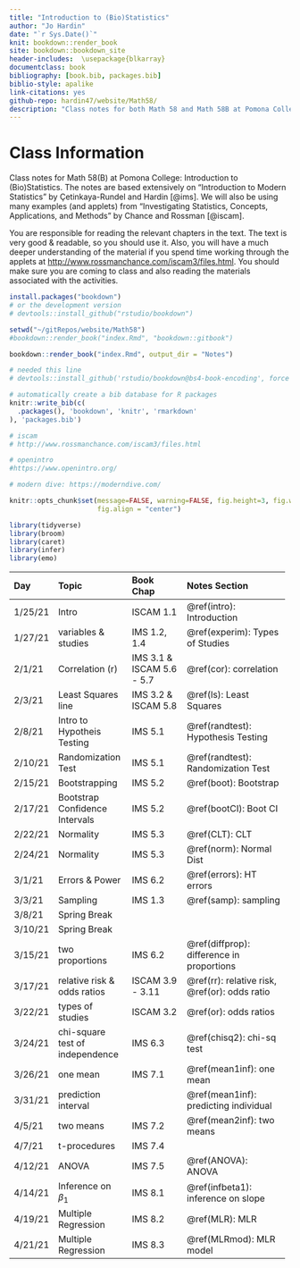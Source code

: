 ```yaml
---
title: "Introduction to (Bio)Statistics"
author: "Jo Hardin"
date: "`r Sys.Date()`"
knit: bookdown::render_book
site: bookdown::bookdown_site
header-includes:  \usepackage{blkarray}
documentclass: book
bibliography: [book.bib, packages.bib]
biblio-style: apalike
link-citations: yes
github-repo: hardin47/website/Math58/
description: "Class notes for both Math 58 and Math 58B at Pomona College: Introduction to Statistics and Introduction to Biostatistics.  The notes are based extensively on Introduction to Modern Statistics by Çetinkaya-Rundel and Hardin Investigating Statistical Concepts, Applications, and Methods by Chance and Rossman."
---
```


# Class Information {.unnumbered}

Class notes for Math 58(B) at Pomona College: Introduction to (Bio)Statistics. The notes are based extensively on "Introduction to Modern Statistics" by Çetinkaya-Rundel and Hardin [@ims]. We will also be using many examples (and applets) from "Investigating Statistics, Concepts, Applications, and Methods" by Chance and Rossman [@iscam].

You are responsible for reading the relevant chapters in the text. The text is very good & readable, so you should use it. Also, you will have a much deeper understanding of the material if you spend time working through the applets at <http://www.rossmanchance.com/iscam3/files.html>. You should make sure you are coming to class and also reading the materials associated with the activities.

```r
install.packages("bookdown")
# or the development version
# devtools::install_github("rstudio/bookdown")

setwd("~/gitRepos/website/Math58")
#bookdown::render_book("index.Rmd", "bookdown::gitbook")

bookdown::render_book("index.Rmd", output_dir = "Notes")

# needed this line
# devtools::install_github('rstudio/bookdown@bs4-book-encoding', force = TRUE)
```

```r
# automatically create a bib database for R packages
knitr::write_bib(c(
  .packages(), 'bookdown', 'knitr', 'rmarkdown'
), 'packages.bib')
```

```r
# iscam
# http://www.rossmanchance.com/iscam3/files.html

# openintro
#https://www.openintro.org/

# modern dive: https://moderndive.com/
```

```r
knitr::opts_chunk$set(message=FALSE, warning=FALSE, fig.height=3, fig.width=5, 
                      fig.align = "center")

library(tidyverse)
library(broom)
library(caret)
library(infer)
library(emo)
```

+---------+---------------------------------+---------------------------+-------------------------------------------------+
| Day     | Topic                           | Book Chap                 | Notes Section                                   |
+:========+:================================+:==========================+:================================================+
| 1/25/21 | Intro                           | ISCAM 1.1                 | \@ref(intro): Introduction                      |
+---------+---------------------------------+---------------------------+-------------------------------------------------+
| 1/27/21 | variables & studies             | IMS 1.2, 1.4              | \@ref(experim): Types of Studies                |
+---------+---------------------------------+---------------------------+-------------------------------------------------+
| 2/1/21  | Correlation (r)                 | IMS 3.1 & ISCAM 5.6 - 5.7 | \@ref(cor): correlation                         |
+---------+---------------------------------+---------------------------+-------------------------------------------------+
| 2/3/21  | Least Squares line              | IMS 3.2 & ISCAM 5.8       | \@ref(ls): Least Squares                        |
+---------+---------------------------------+---------------------------+-------------------------------------------------+
| 2/8/21  | Intro to Hypotheis Testing      | IMS 5.1                   | \@ref(randtest): Hypothesis Testing             |
+---------+---------------------------------+---------------------------+-------------------------------------------------+
| 2/10/21 | Randomization Test              | IMS 5.1                   | \@ref(randtest): Randomization Test             |
+---------+---------------------------------+---------------------------+-------------------------------------------------+
| 2/15/21 | Bootstrapping                   | IMS 5.2                   | \@ref(boot): Bootstrap                          |
+---------+---------------------------------+---------------------------+-------------------------------------------------+
| 2/17/21 | Bootstrap Confidence Intervals  | IMS 5.2                   | \@ref(bootCI): Boot CI                          |
+---------+---------------------------------+---------------------------+-------------------------------------------------+
| 2/22/21 | Normality                       | IMS 5.3                   | \@ref(CLT): CLT                                 |
+---------+---------------------------------+---------------------------+-------------------------------------------------+
| 2/24/21 | Normality                       | IMS 5.3                   | \@ref(norm): Normal Dist                        |
+---------+---------------------------------+---------------------------+-------------------------------------------------+
| 3/1/21  | Errors & Power                  | IMS 6.2                   | \@ref(errors): HT errors                        |
+---------+---------------------------------+---------------------------+-------------------------------------------------+
| 3/3/21  | Sampling                        | IMS 1.3                   | \@ref(samp): sampling                           |
+---------+---------------------------------+---------------------------+-------------------------------------------------+
| 3/8/21  | Spring Break                    |                           |                                                 |
+---------+---------------------------------+---------------------------+-------------------------------------------------+
| 3/10/21 | Spring Break                    |                           |                                                 |
+---------+---------------------------------+---------------------------+-------------------------------------------------+
| 3/15/21 | two proportions                 | IMS 6.2                   | \@ref(diffprop): difference in proportions      |
+---------+---------------------------------+---------------------------+-------------------------------------------------+
| 3/17/21 | relative risk & odds ratios     | ISCAM 3.9 - 3.11          | \@ref(rr): relative risk, \@ref(or): odds ratio |
+---------+---------------------------------+---------------------------+-------------------------------------------------+
| 3/22/21 | types of studies                | ISCAM 3.2                 | \@ref(or): odds ratios                          |
+---------+---------------------------------+---------------------------+-------------------------------------------------+
| 3/24/21 | chi-square test of independence | IMS 6.3                   | \@ref(chisq2): chi-sq test                      |
+---------+---------------------------------+---------------------------+-------------------------------------------------+
| 3/26/21 | one mean                        | IMS 7.1                   | \@ref(mean1inf): one mean                       |
+---------+---------------------------------+---------------------------+-------------------------------------------------+
| 3/31/21 | prediction interval             |                           | \@ref(mean1inf): predicting individual          |
+---------+---------------------------------+---------------------------+-------------------------------------------------+
| 4/5/21  | two means                       | IMS 7.2                   | \@ref(mean2inf): two means                      |
+---------+---------------------------------+---------------------------+-------------------------------------------------+
| 4/7/21  | t-procedures                    | IMS 7.4                   |                                                 |
+---------+---------------------------------+---------------------------+-------------------------------------------------+
| 4/12/21 | ANOVA                           | IMS 7.5                   | \@ref(ANOVA): ANOVA                             |
+---------+---------------------------------+---------------------------+-------------------------------------------------+
| 4/14/21 | Inference on $\beta_1$          | IMS 8.1                   | \@ref(infbeta1): inference on slope             |
+---------+---------------------------------+---------------------------+-------------------------------------------------+
| 4/19/21 | Multiple Regression             | IMS 8.2                   | \@ref(MLR): MLR                                 |
+---------+---------------------------------+---------------------------+-------------------------------------------------+
| 4/21/21 | Multiple Regression             | IMS 8.3                   | \@ref(MLRmod): MLR model                        |
+---------+---------------------------------+---------------------------+-------------------------------------------------+
